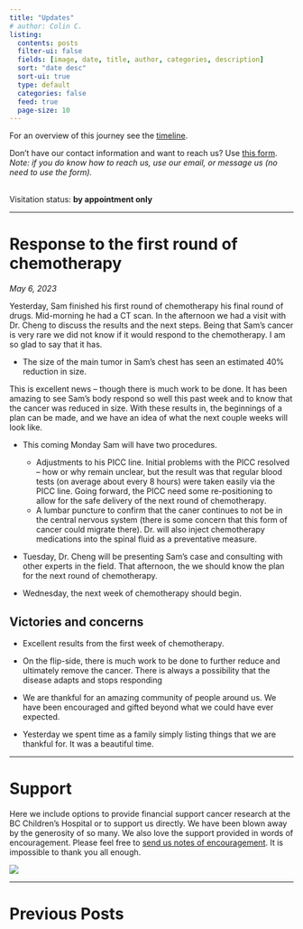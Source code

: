 ```yaml
---
title: "Updates"
# author: Colin C.
listing:
  contents: posts
  filter-ui: false
  fields: [image, date, title, author, categories, description]
  sort: "date desc"
  sort-ui: true
  type: default
  categories: false
  feed: true
  page-size: 10
---
```


For an overview of this journey see the [timeline](./timeline.html).

Don't have our contact information and want to reach us? Use [this form](/contact.html). <br />*Note: if you do know how to reach us, use our email, or message us (no need to use the form).*

<br/> Visitation status: **by appointment only**

------------------------------------------------------------------------

# Response to the first round of chemotherapy

*May 6, 2023*

Yesterday, Sam finished his first round of chemotherapy his final round of drugs. Mid-morning he had a CT scan. In the afternoon we had a visit with Dr. Cheng to discuss the results and the next steps. Being that Sam's cancer is very rare we did not know if it would respond to the chemotherapy. I am so glad to say that it has.

-   The size of the main tumor in Sam's chest has seen an estimated 40% reduction in size.

This is excellent news -- though there is much work to be done. It has been amazing to see Sam's body respond so well this past week and to know that the cancer was reduced in size. With these results in, the beginnings of a plan can be made, and we have an idea of what the next couple weeks will look like.

-   This coming Monday Sam will have two procedures.

    -   Adjustments to his PICC line. Initial problems with the PICC resolved -- how or why remain unclear, but the result was that regular blood tests (on average about every 8 hours) were taken easily via the PICC line. Going forward, the PICC need some re-positioning to allow for the safe delivery of the next round of chemotherapy.
    -   A lumbar puncture to confirm that the caner continues to not be in the central nervous system (there is some concern that this form of cancer could migrate there). Dr. will also inject chemotherapy medications into the spinal fluid as a preventative measure.

-   Tuesday, Dr. Cheng will be presenting Sam's case and consulting with other experts in the field. That afternoon, the we should know the plan for the next round of chemotherapy.

-   Wednesday, the next week of chemotherapy should begin.

## Victories and concerns

-   Excellent results from the first week of chemotherapy.

-   On the flip-side, there is much work to be done to further reduce and ultimately remove the cancer. There is always a possibility that the disease adapts and stops responding

-   We are thankful for an amazing community of people around us. We have been encouraged and gifted beyond what we could have ever expected.

-   Yesterday we spent time as a family simply listing things that we are thankful for. It was a beautiful time.

------------------------------------------------------------------------

# Support

Here we include options to provide financial support cancer research at the BC Children's Hospital or to support us directly. We have been blown away by the generosity of so many. We also love the support provided in words of encouragement. Please feel free to [send us notes of encouragement](contact.html). It is impossible to thank you all enough.

::: {#support layout-ncol="2"}
[![](/img/bc-childrens_logo.png)](http://www.bcchildrens.ca/donate)

::: {.gfm-embed data-url="https://www.gofundme.com/f/help-the-chisholm-family-while-sam-battles-cancer/widget/medium"}
```{=html}
<script defer src="https://www.gofundme.com/static/js/embed.js"></script>
```
:::
:::

------------------------------------------------------------------------

# Previous Posts
